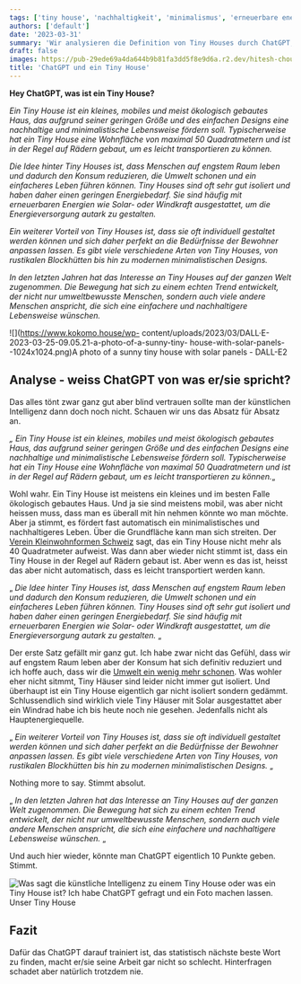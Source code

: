 ```yaml
---
tags: ['tiny house', 'nachhaltigkeit', 'minimalismus', 'erneuerbare energien', 'mobiler wohnraum']
authors: ['default']
date: '2023-03-31'
summary: 'Wir analysieren die Definition von Tiny Houses durch ChatGPT, diskutieren deren Merkmale und ziehen Schlüsse über die Genauigkeit der künstlichen Intelligenz.'
draft: false
images: https://pub-29ede69a4da644b9b81fa3dd5f8e9d6a.r2.dev/hitesh-choudhary-t1PaIbMTJIM-unsplash-1.webp
title: 'ChatGPT und ein Tiny House'
---
```


**Hey ChatGPT, was ist ein Tiny House?**

_Ein Tiny House ist ein kleines, mobiles und meist ökologisch gebautes Haus,
das aufgrund seiner geringen Größe und des einfachen Designs eine nachhaltige
und minimalistische Lebensweise fördern soll. Typischerweise hat ein Tiny
House eine Wohnfläche von maximal 50 Quadratmetern und ist in der Regel auf
Rädern gebaut, um es leicht transportieren zu können._

_Die Idee hinter Tiny Houses ist, dass Menschen auf engstem Raum leben und
dadurch den Konsum reduzieren, die Umwelt schonen und ein einfacheres Leben
führen können. Tiny Houses sind oft sehr gut isoliert und haben daher einen
geringen Energiebedarf. Sie sind häufig mit erneuerbaren Energien wie Solar-
oder Windkraft ausgestattet, um die Energieversorgung autark zu gestalten._

_Ein weiterer Vorteil von Tiny Houses ist, dass sie oft individuell gestaltet
werden können und sich daher perfekt an die Bedürfnisse der Bewohner anpassen
lassen. Es gibt viele verschiedene Arten von Tiny Houses, von rustikalen
Blockhütten bis hin zu modernen minimalistischen Designs._

_In den letzten Jahren hat das Interesse an Tiny Houses auf der ganzen Welt
zugenommen. Die Bewegung hat sich zu einem echten Trend entwickelt, der nicht
nur umweltbewusste Menschen, sondern auch viele andere Menschen anspricht, die
sich eine einfachere und nachhaltigere Lebensweise wünschen._

![](https://www.kokomo.house/wp-
content/uploads/2023/03/DALL·E-2023-03-25-09.05.21-a-photo-of-a-sunny-tiny-
house-with-solar-panels--1024x1024.png)A photo of a sunny tiny house with
solar panels - DALL-E2

## Analyse - weiss ChatGPT von was er/sie spricht?

Das alles tönt zwar ganz gut aber blind vertrauen sollte man der künstlichen
Intelligenz dann doch noch nicht. Schauen wir uns das Absatz für Absatz an.

_„ Ein Tiny House ist ein kleines, mobiles und meist ökologisch gebautes Haus,
das aufgrund seiner geringen Größe und des einfachen Designs eine nachhaltige
und minimalistische Lebensweise fördern soll. Typischerweise hat ein Tiny
House eine Wohnfläche von maximal 50 Quadratmetern und ist in der Regel auf
Rädern gebaut, um es leicht transportieren zu können._„

Wohl wahr. Ein Tiny House ist meistens ein kleines und im besten Falle
ökologisch gebautes Haus. Und ja sie sind meistens mobil, was aber nicht
heissen muss, dass man es überall mit hin nehmen könnte wo man möchte. Aber ja
stimmt, es fördert fast automatisch ein minimalistisches und nachhaltigeres
Leben. Über die Grundfläche kann man sich streiten. Der [Verein Kleinwohnformen Schweiz](https://kleinwohnformen.ch/) sagt, das ein Tiny House
nicht mehr als 40 Quadratmeter aufweist. Was dann aber wieder nicht stimmt
ist, dass ein Tiny House in der Regel auf Rädern gebaut ist. Aber wenn es das
ist, heisst das aber nicht automatisch, dass es leicht transportiert werden
kann.

„ _Die Idee hinter Tiny Houses ist, dass Menschen auf engstem Raum leben und
dadurch den Konsum reduzieren, die Umwelt schonen und ein einfacheres Leben
führen können. Tiny Houses sind oft sehr gut isoliert und haben daher einen
geringen Energiebedarf. Sie sind häufig mit erneuerbaren Energien wie Solar-
oder Windkraft ausgestattet, um die Energieversorgung autark zu gestalten._ „

Der erste Satz gefällt mir ganz gut. Ich habe zwar nicht das Gefühl, dass wir
auf engstem Raum leben aber der Konsum hat sich definitiv reduziert und ich
hoffe auch, dass wir die [Umwelt ein wenig mehr schonen](https://www.kokomo.house/tiny-house/how-to-shit-in-a-tiny/). Was
wohler eher nicht sitmmt, Tiny Häuser sind leider nicht immer gut isoliert.
Und überhaupt ist ein Tiny House eigentlich gar nicht isoliert sondern
gedämmt. Schlussendlich sind wirklich viele Tiny Häuser mit Solar ausgestattet
aber ein Windrad habe ich bis heute noch nie gesehen. Jedenfalls nicht als
Hauptenergiequelle.

„ _Ein weiterer Vorteil von Tiny Houses ist, dass sie oft individuell
gestaltet werden können und sich daher perfekt an die Bedürfnisse der Bewohner
anpassen lassen. Es gibt viele verschiedene Arten von Tiny Houses, von
rustikalen Blockhütten bis hin zu modernen minimalistischen Designs._ „

Nothing more to say. Stimmt absolut.

„ _In den letzten Jahren hat das Interesse an Tiny Houses auf der ganzen Welt
zugenommen. Die Bewegung hat sich zu einem echten Trend entwickelt, der nicht
nur umweltbewusste Menschen, sondern auch viele andere Menschen anspricht, die
sich eine einfachere und nachhaltigere Lebensweise wünschen._ „

Und auch hier wieder, könnte man ChatGPT eigentlich 10 Punkte geben. Stimmt.

![Was sagt die künstliche Intelligenz zu einem Tiny House oder was ein Tiny House ist? Ich habe ChatGPT gefragt und ein Foto machen
lassen.](data:image/gif;base64,R0lGODlhAQABAAAAACH5BAEKAAEALAAAAAABAAEAAAICTAEAOw==)![Was sagt die künstliche Intelligenz zu einem Tiny House oder was ein Tiny House
ist? Ich habe ChatGPT gefragt und ein Foto machen
lassen.](https://www.kokomo.house/wp-content/uploads/2022/10/20221007_123723-1-1024x768.jpg)Unser Tiny House

## Fazit

Dafür das ChatGPT darauf trainiert ist, das statistisch nächste beste Wort zu
finden, macht er/sie seine Arbeit gar nicht so schlecht. Hinterfragen schadet
aber natürlich trotzdem nie.
